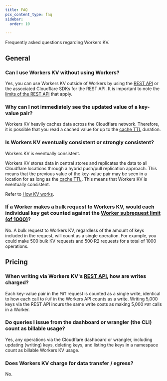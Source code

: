 ```yaml
---
title: FAQ
pcx_content_type: faq
sidebar:
  order: 10

---
```



Frequently asked questions regarding Workers KV.

## General

### Can I use Workers KV without using Workers?

Yes, you can use Workers KV outside of Workers by using the [REST API](/api/resources/kv/) or the associated Cloudflare SDKs for the REST API. It is important to note the [limits of the REST API](/fundamentals/api/reference/limits/) that apply.

### Why can I not immediately see the updated value of a key-value pair?

Workers KV heavily caches data across the Cloudflare network. Therefore, it is possible that you read a cached value for up to the [cache TTL](/kv/api/read-key-value-pairs/#cachettl-parameter) duration.

### Is Workers KV eventually consistent or strongly consistent?

Workers KV is eventually consistent.

Workers KV stores data in central stores and replicates the data to all Cloudflare locations through a hybrid push/pull replication approach. This means that the previous value of the key-value pair may be seen in a location for as long as the [cache TTL](/kv/api/read-key-value-pairs/#cachettl-parameter). This means that Workers KV is eventually consistent.

Refer to [How KV works](/kv/concepts/how-kv-works/).

### If a Worker makes a bulk request to Workers KV, would each individual key get counted against the [Worker subrequest limit (of 1000)](/kv/platform/limits/)?

No. A bulk request to Workers KV, regardless of the amount of keys included in the request, will count as a single operation. For example, you could make
500 bulk KV requests and 500 R2 requests for a total of 1000 operations. 

## Pricing

### When writing via Workers KV's [REST API](/api/resources/kv/subresources/namespaces/subresources/keys/methods/bulk_update/), how are writes charged?

Each key-value pair in the `PUT` request is counted as a single write, identical to how each call to `PUT` in the Workers API counts as a write. Writing 5,000 keys via the REST API incurs the same write costs as making 5,000 `PUT` calls in a Worker.

### Do queries I issue from the dashboard or wrangler (the CLI) count as billable usage?

Yes, any operations via the Cloudflare dashboard or wrangler, including updating (writing) keys, deleting keys, and listing the keys in a namespace count as billable Workers KV usage.

### Does Workers KV charge for data transfer / egress?

No.
